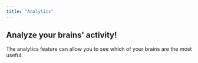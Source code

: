```yaml
---
title: "Analytics"
---
```


## Analyze your brains' activity!

<Tip>
  The analytics feature can allow you to see which of your brains are the most
  useful.
</Tip>

<Steps>
  <Step title="Go to Brain Studio"></Step>
  <Step title="Click on Analytics"></Step>
  <Step title="Filter by Brain or get all your brains analytics"></Step>
</Steps>
